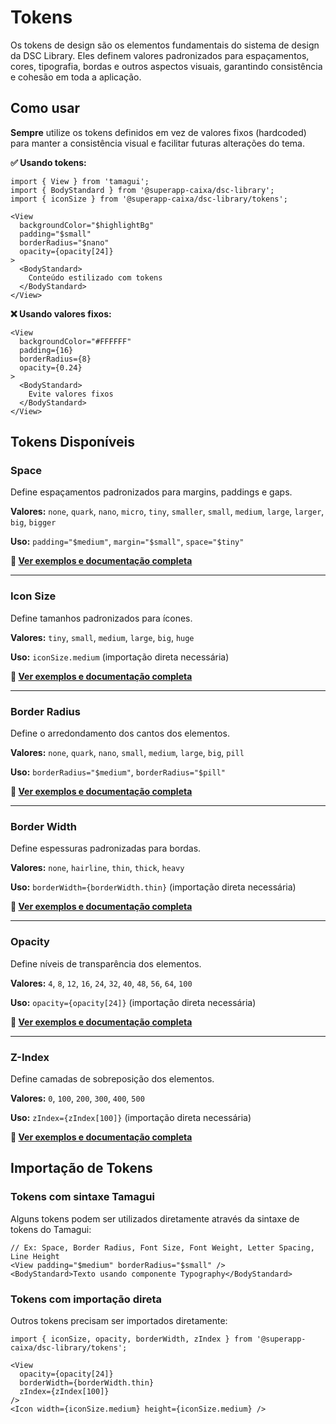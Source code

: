 
<Meta title="Design System/Tokens/Visão Geral" />

# Tokens

Os tokens de design são os elementos fundamentais do sistema de design da DSC Library. Eles definem valores padronizados para espaçamentos, cores, tipografia, bordas e outros aspectos visuais, garantindo consistência e cohesão em toda a aplicação.

## Como usar

**Sempre** utilize os tokens definidos em vez de valores fixos (hardcoded) para manter a consistência visual e facilitar futuras alterações do tema.

**✅ Usando tokens:**

```tsx
import { View } from 'tamagui';
import { BodyStandard } from '@superapp-caixa/dsc-library';
import { iconSize } from '@superapp-caixa/dsc-library/tokens';

<View
  backgroundColor="$highlightBg"
  padding="$small"
  borderRadius="$nano"
  opacity={opacity[24]}
>
  <BodyStandard>
    Conteúdo estilizado com tokens
  </BodyStandard>
</View>
```

**❌ Usando valores fixos:**

```tsx
<View
  backgroundColor="#FFFFFF"
  padding={16}
  borderRadius={8}
  opacity={0.24}
>
  <BodyStandard>
    Evite valores fixos
  </BodyStandard>
</View>
```

## Tokens Disponíveis

### Space
Define espaçamentos padronizados para margins, paddings e gaps.

**Valores:** `none`, `quark`, `nano`, `micro`, `tiny`, `smaller`, `small`, `medium`, `large`, `larger`, `big`, `bigger`

**Uso:** `padding="$medium"`, `margin="$small"`, `space="$tiny"`

**📖 [Ver exemplos e documentação completa](?path=/docs/design-system-tokens-space--docs)**

---

### Icon Size
Define tamanhos padronizados para ícones.

**Valores:** `tiny`, `small`, `medium`, `large`, `big`, `huge`

**Uso:** `iconSize.medium` (importação direta necessária)

**📖 [Ver exemplos e documentação completa](?path=/docs/design-system-tokens-iconsize--docs)**

---

### Border Radius
Define o arredondamento dos cantos dos elementos.

**Valores:** `none`, `quark`, `nano`, `small`, `medium`, `large`, `big`, `pill`

**Uso:** `borderRadius="$medium"`, `borderRadius="$pill"`

**📖 [Ver exemplos e documentação completa](?path=/docs/design-system-tokens-borderradius--docs)**

---

### Border Width
Define espessuras padronizadas para bordas.

**Valores:** `none`, `hairline`, `thin`, `thick`, `heavy`

**Uso:** `borderWidth={borderWidth.thin}` (importação direta necessária)

**📖 [Ver exemplos e documentação completa](?path=/docs/design-system-tokens-borderwidth--docs)**

---

### Opacity
Define níveis de transparência dos elementos.

**Valores:** `4`, `8`, `12`, `16`, `24`, `32`, `40`, `48`, `56`, `64`, `100`

**Uso:** `opacity={opacity[24]}` (importação direta necessária)

**📖 [Ver exemplos e documentação completa](?path=/docs/design-system-tokens-opacity--docs)**

---

### Z-Index
Define camadas de sobreposição dos elementos.

**Valores:** `0`, `100`, `200`, `300`, `400`, `500`

**Uso:** `zIndex={zIndex[100]}` (importação direta necessária)

**📖 [Ver exemplos e documentação completa](?path=/docs/design-system-tokens-zindex--docs)**

## Importação de Tokens

### Tokens com sintaxe Tamagui
Alguns tokens podem ser utilizados diretamente através da sintaxe de tokens do Tamagui:

```tsx
// Ex: Space, Border Radius, Font Size, Font Weight, Letter Spacing, Line Height
<View padding="$medium" borderRadius="$small" />
<BodyStandard>Texto usando componente Typography</BodyStandard>
```

### Tokens com importação direta
Outros tokens precisam ser importados diretamente:

```tsx
import { iconSize, opacity, borderWidth, zIndex } from '@superapp-caixa/dsc-library/tokens';

<View
  opacity={opacity[24]}
  borderWidth={borderWidth.thin}
  zIndex={zIndex[100]}
/>
<Icon width={iconSize.medium} height={iconSize.medium} />
```
